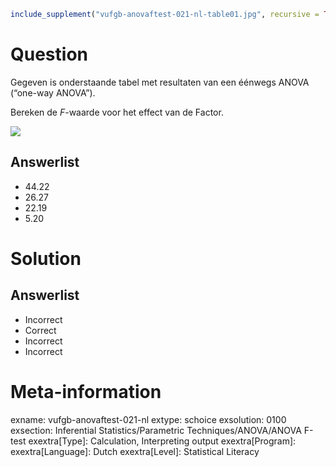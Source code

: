 ```{r, echo = FALSE, results = "hide"}
include_supplement("vufgb-anovaftest-021-nl-table01.jpg", recursive = TRUE)
```

Question
========

Gegeven is onderstaande tabel met resultaten van een éénwegs ANOVA (“one-way ANOVA”).

Bereken de *F*-waarde voor het effect van de Factor.

![](vufgb-anovaftest-021-nl-table01.jpg)
  
Answerlist
----------
* 44.22
* 26.27
* 22.19
* 5.20

Solution
========

Answerlist
----------
* Incorrect
* Correct
* Incorrect
* Incorrect

Meta-information
================
exname: vufgb-anovaftest-021-nl
extype: schoice
exsolution: 0100
exsection: Inferential Statistics/Parametric Techniques/ANOVA/ANOVA F-test
exextra[Type]: Calculation, Interpreting output
exextra[Program]: 
exextra[Language]: Dutch
exextra[Level]: Statistical Literacy